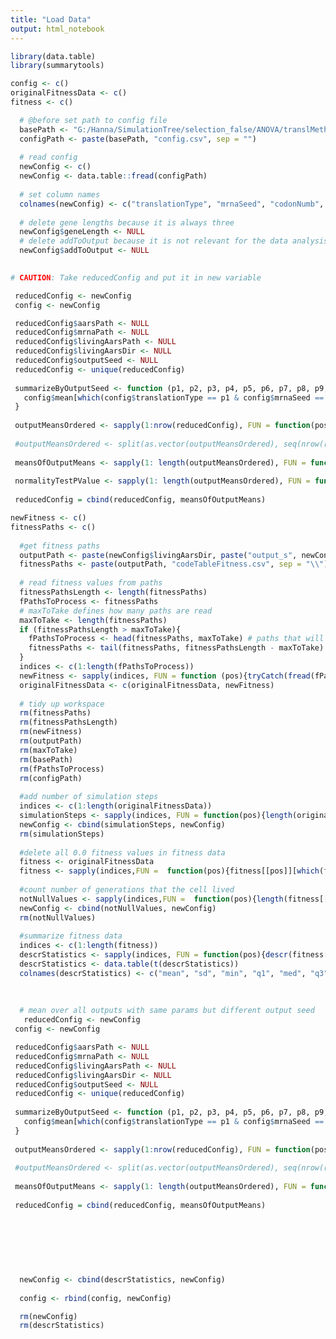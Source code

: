```yaml
---
title: "Load Data"
output: html_notebook
---
```


```r
library(data.table)
library(summarytools)
```

```r
config <- c()
originalFitnessData <- c()
fitness <- c()
```

```r
  # @before set path to config file
  basePath <- "G:/Hanna/SimulationTree/selection_false/ANOVA/translMethod_random/"
  configPath <- paste(basePath, "config.csv", sep = "")
  
  # read config
  newConfig <- c()
  newConfig <- data.table::fread(configPath)
  
  # set column names 
  colnames(newConfig) <- c("translationType", "mrnaSeed", "codonNumb", "geneLength", "geneNumb", "initAaNumb", "similarAars", "maxAnticodonNumb", "aarsLifeticksStartValue", "livingAarsStartNumb", "livingAarsSeed", "outputSeed", "addToOutput", "mrnaPath", "aarsPath", "livingAarsPath", "livingAarsDir")
  
  # delete gene lengths because it is always three
  newConfig$geneLength <- NULL
  # delete addToOutput because it is not relevant for the data analysis
  newConfig$addToOutput <- NULL
  
```

```r
# CAUTION: Take reducedConfig and put it in new variable

 reducedConfig <- newConfig
 config <- newConfig

 reducedConfig$aarsPath <- NULL
 reducedConfig$mrnaPath <- NULL
 reducedConfig$livingAarsPath <- NULL
 reducedConfig$livingAarsDir <- NULL
 reducedConfig$outputSeed <- NULL
 reducedConfig <- unique(reducedConfig)
 
 summarizeByOutputSeed <- function (p1, p2, p3, p4, p5, p6, p7, p8, p9, p10){
   config$mean[which(config$translationType == p1 & config$mrnaSeed == p2 & config$codonNumb == p3 & config$geneNumb == p4 & config$initAaNumb == p5 & config$similarAars == p6 & config$maxAnticodonNumb == p7 & config$aarsLifeticksStartValue == p8 & config$livingAarsStartNumb == p9 & config$livingAarsSeed == p10)]
 }
 
 outputMeansOrdered <- sapply(1:nrow(reducedConfig), FUN = function(pos){i <- reducedConfig[pos,]; summarizeByOutputSeed(i[[1]], i[[2]], i[[3]], i[[4]], i[[5]], i[[6]], i[[7]], i[[8]], i[[9]], i[[10]])})
 
 #outputMeansOrdered <- split(as.vector(outputMeansOrdered), seq(nrow(reducedConfig)))
 
 meansOfOutputMeans <- sapply(1: length(outputMeansOrdered), FUN = function(pos){mean(outputMeansOrdered[[pos]])})
 
 normalityTestPValue <- sapply(1: length(outputMeansOrdered), FUN = function (pos) {(shapiro.test(outputMeansOrdered[[pos]]))$p.value})
 
 reducedConfig = cbind(reducedConfig, meansOfOutputMeans)
```

```r
newFitness <- c()
fitnessPaths <- c()
  
  #get fitness paths
  outputPath <- paste(newConfig$livingAarsDir, paste("output_s", newConfig$outputSeed, sep = ""), sep = "")
  fitnessPaths <- paste(outputPath, "codeTableFitness.csv", sep = "\\")
  
  # read fitness values from paths
  fitnessPathsLength <- length(fitnessPaths)
  fPathsToProcess <- fitnessPaths
  # maxToTake defines how many paths are read 
  maxToTake <- length(fitnessPaths)
  if (fitnessPathsLength > maxToTake){
    fPathsToProcess <- head(fitnessPaths, maxToTake) # paths that will be read
    fitnessPaths <- tail(fitnessPaths, fitnessPathsLength - maxToTake) # rest of the paths
  }
  indices <- c(1:length(fPathsToProcess))
  newFitness <- sapply(indices, FUN = function (pos){tryCatch(fread(fPathsToProcess[pos]))})
  originalFitnessData <- c(originalFitnessData, newFitness)
  
  # tidy up workspace
  rm(fitnessPaths)
  rm(fitnessPathsLength)
  rm(newFitness)
  rm(outputPath)
  rm(maxToTake)
  rm(basePath)
  rm(fPathsToProcess)
  rm(configPath)
  
  #add number of simulation steps 
  indices <- c(1:length(originalFitnessData))
  simulationSteps <- sapply(indices, FUN = function(pos){length(originalFitnessData[[pos]])})
  newConfig <- cbind(simulationSteps, newConfig) 
  rm(simulationSteps)
  
  #delete all 0.0 fitness values in fitness data
  fitness <- originalFitnessData
  fitness <- sapply(indices,FUN =  function(pos){fitness[[pos]][which(fitness[[pos]] > 0)]})
  
  #count number of generations that the cell lived
  notNullValues <- sapply(indices,FUN =  function(pos){length(fitness[[pos]])})
  newConfig <- cbind(notNullValues, newConfig)
  rm(notNullValues)
  
  #summarize fitness data
  indices <- c(1:length(fitness))
  descrStatistics <- sapply(indices, FUN = function(pos){descr(fitness[[pos]], style = "rmarkdown", stats = c("mean", "sd", "min", "q1", "med", "q3", "max", "mad", "iqr", "cv", "skewness", "se.skewness", "kurtosis"))})
  descrStatistics <- data.table(t(descrStatistics))
  colnames(descrStatistics) <- c("mean", "sd", "min", "q1", "med", "q3", "max", "mad", "iqr", "cv", "skewness", "se.skewness", "kurtosis")
  
  
  
  # mean over all outputs with same params but different output seed
   reducedConfig <- newConfig
 config <- newConfig

 reducedConfig$aarsPath <- NULL
 reducedConfig$mrnaPath <- NULL
 reducedConfig$livingAarsPath <- NULL
 reducedConfig$livingAarsDir <- NULL
 reducedConfig$outputSeed <- NULL
 reducedConfig <- unique(reducedConfig)
 
 summarizeByOutputSeed <- function (p1, p2, p3, p4, p5, p6, p7, p8, p9, p10){
   config$mean[which(config$translationType == p1 & config$mrnaSeed == p2 & config$codonNumb == p3 & config$geneNumb == p4 & config$initAaNumb == p5 & config$similarAars == p6 & config$maxAnticodonNumb == p7 & config$aarsLifeticksStartValue == p8 & config$livingAarsStartNumb == p9 & config$livingAarsSeed == p10)]
 }
 
 outputMeansOrdered <- sapply(1:nrow(reducedConfig), FUN = function(pos){i <- reducedConfig[pos,]; summarizeByOutputSeed(i[[1]], i[[2]], i[[3]], i[[4]], i[[5]], i[[6]], i[[7]], i[[8]], i[[9]], i[[10]])})
 
 #outputMeansOrdered <- split(as.vector(outputMeansOrdered), seq(nrow(reducedConfig)))
 
 meansOfOutputMeans <- sapply(1: length(outputMeansOrdered), FUN = function(pos){mean(outputMeansOrdered[[pos]])})
 
 reducedConfig = cbind(reducedConfig, meansOfOutputMeans)
  
  
  
  
  
  
  
  newConfig <- cbind(descrStatistics, newConfig)
  
  config <- rbind(config, newConfig)

  rm(newConfig)
  rm(descrStatistics)
```
